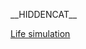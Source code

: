 __HIDDENCAT__
{{WPSS-cat}}
{{Stub Category|article=[[生活模擬遊戲|生活模擬遊戲]]|newstub=life-simulation-videogame-stub|category=生活模擬遊戲}}

[[Category:各类型电子游戏小作品|Life simulation]]